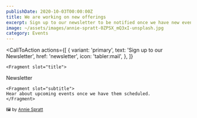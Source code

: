 ```yaml
---
publishDate: 2020-10-03T00:00:00Z
title: We are working on new offerings
excerpt: Sign up to our newsletter to be notified once we have new events scheduled.
image: ~/assets/images/annie-spratt-0ZPSX_mQ3xI-unsplash.jpg
category: Events
---
```



  <CallToAction
    actions={[
      {
        variant: 'primary',
        text: 'Sign up to our Newsletter',
        href: 'newsletter',
        icon: 'tabler:mail',
      },
    ]}
  >
    <Fragment slot="title">
Newsletter
</Fragment>

    <Fragment slot="subtitle">
    Hear about upcoming events once we have them scheduled.
    </Fragment>
  </CallToAction>
  
  <small>
  🖼️ by <a href="https://unsplash.com/de/@anniespratt?utm_content=creditCopyText&utm_medium=referral&utm_source=unsplash">Annie Spratt</a>
  </small>
  
